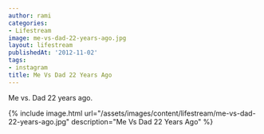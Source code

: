 ```yaml
---
author: rami
categories:
- Lifestream
image: me-vs-dad-22-years-ago.jpg
layout: lifestream
publishedAt: '2012-11-02'
tags:
- instagram
title: Me Vs Dad 22 Years Ago
---
```


Me vs. Dad 22 years ago.

{% include image.html url="/assets/images/content/lifestream/me-vs-dad-22-years-ago.jpg" description="Me Vs Dad 22 Years Ago" %}